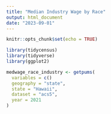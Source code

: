 ```yaml
---
title: "Median Industry Wage by Race"
output: html_document
date: "2023-09-01"
---
```


```r
knitr::opts_chunk$set(echo = TRUE)
```
```r
library(tidycensus)
library(tidyverse)
library(ggplot2)

medwage_race_industry <- getpums(
  variables = c()
  geography = "state",
  state = "Hawaii",
  dataset = "acs5",
  year = 2021
)
```


